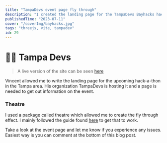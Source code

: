 ```yaml
---
title: "TampaDevs event page fly through"
description: "I created the landing page for the TampaDevs Bayhacks hack-a-thon. Fly through a 3D environment to get the latest info on the event"
publishedTime: "2023-07-11"
cover: "/coverImg/bayhacks.jpg"
tags: "threejs, vite, tampadev"
id: 29
---
```


# 🏴‍☠️ Tampa Devs
> A live version of the site can be seen [here](https://p15.codabool.com)

Vincent allowed me to write the landing page for the upcoming hack-a-thon in the Tampa area.
His organization TampaDevs is hosting it and a page is needed to get out information on the event.

### Theatre
I used a package called theatre which allowed me to create the fly through effect. 
I mainly followed the guide found [here](https://tympanus.net/codrops/2023/02/14/animate-a-camera-fly-through-on-scroll-using-theatre-js-and-react-three-fiber/) to get that to work.

Take a look at the event page and let me know if you experience any issues.
Easiest way is you can comment at the bottom of this blog post.